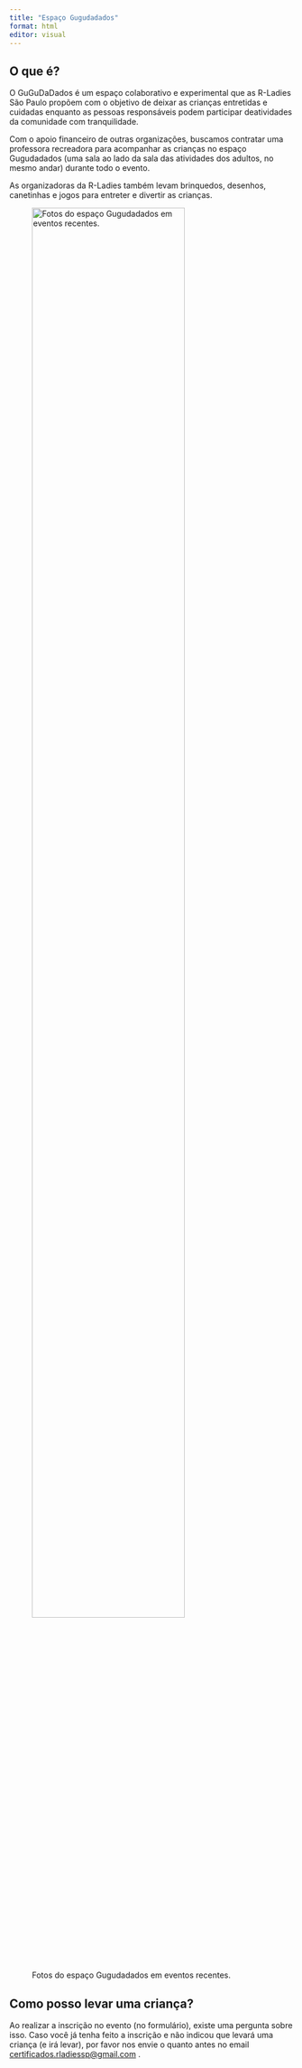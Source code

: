 ```yaml
---
title: "Espaço Gugudadados"
format: html
editor: visual
---
```


## O que é?

O GuGuDaDados é um espaço colaborativo e experimental que as R-Ladies São Paulo propõem com o objetivo de deixar as crianças entretidas e cuidadas enquanto as pessoas responsáveis podem participar deatividades da comunidade com tranquilidade.

Com o apoio financeiro de outras organizações, buscamos contratar uma professora recreadora para acompanhar as crianças no espaço Gugudadados (uma sala ao lado da sala das atividades dos adultos, no mesmo andar) durante todo o evento.

As organizadoras da R-Ladies também levam brinquedos, desenhos, canetinhas e jogos para entreter e divertir as crianças.

![Fotos do espaço Gugudadados em eventos recentes.](img/gugudadados.png){fig-align="center" width="80%"}

## Como posso levar uma criança?

Ao realizar a inscrição no evento (no formulário), existe uma pergunta sobre isso. Caso você já tenha feito a inscrição e não indicou que levará uma criança (e irá levar), por favor nos envie o quanto antes no email [certificados.rladiessp\@gmail.com](mailto:%20certificados.rladiessp@gmail.com) .
